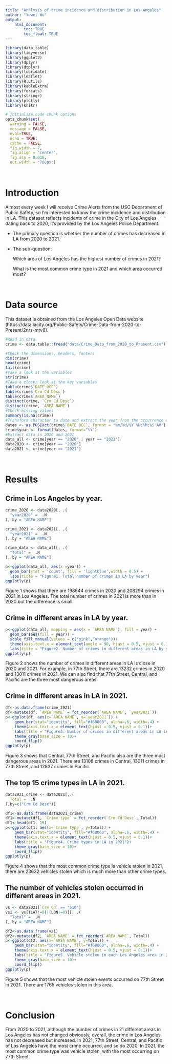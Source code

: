 ```yaml
---
title: "Analysis of crime incidence and distribution in Los Angeles"
author: "Yuwei Wu"
output: 
    html_document:
        toc: TRUE
        toc_float: TRUE
---
```



```r
library(data.table)
library(tidyverse)
library(ggplot2)
library(dplyr)
library(dtplyr)
library(lubridate)
library(leaflet)
library(R.utils)
library(kableExtra)
library(forcats)
library(stringr)
library(plotly)
library(knitr)
```

```r
# Initialize code chunk options
opts_chunk$set(
  warning = FALSE,
  message = FALSE,
  eval=TRUE,
  echo = TRUE,
  cache = FALSE,
  fig.width = 7, 
  fig.align = 'center',
  fig.asp = 0.618,
  out.width = "700px")
```

<br>

# Introduction
Almost every week I will receive Crime Alerts from the USC Department of Public Safety, so I'm interested to know the crime incidence and distribution in LA. This dataset reflects incidents of crime in the City of Los Angeles dating back to 2020, it's provided by the Los Angeles Police Department. 
<br>


- The primary question is whether the number of crimes has decreased in LA from 2020 to 2021.

- The sub-question: 

  Which area of Los Angeles has the highest number of crimes in 2021?
  
  What is the most common crime type in 2021 and which area occurred most?

<br>

# Data source
This dataset is obtained from the Los Angeles Open Data website (https://data.lacity.org/Public-Safety/Crime-Data-from-2020-to-Present/2nrs-mtv8).

```r
#Read in data
crime <- data.table::fread("data/Crime_Data_from_2020_to_Present.csv")
```

```r
#Check the dimensions, headers, footers
dim(crime)
head(crime)
tail(crime)
#Take a look at the variables
str(crime)
#Take a closer look at the key variables
table(crime$`DATE OCC`)
table(crime$`Crm Cd Desc`)
table(crime$`AREA NAME`)
distinct(crime, `Crm Cd Desc`)
distinct(crime, `AREA NAME`)
#Check missing values
summary(is.na(crime))
#Transform character to date and extract the year from the occurrence date then add a new column named "year"
dates <- as.POSIXct(crime$`DATE OCC`, format = "%m/%d/%Y %H:%M:%S AM")
crime$year <- format(dates, format="%Y")
#Extract data in 2020 and 2021
data_all <- crime[year == "2020" | year == "2021"]
data2020 <- crime[year == "2020"]
data2021 <- crime[year == "2021"]
```

<br>

# Results
## Crime in Los Angeles by year.
```r
crime_2020 <- data2020[, .(
  "year2020" =  .N
), by = "AREA NAME"]

crime_2021 <- data2021[, .(
  "year2021" =  .N
), by = "AREA NAME"]

crime_data <- data_all[, .(
  "Total" =  .N
), by = "AREA NAME"]
```

```r
p<-ggplot(data_all, aes(x =year)) + 
  geom_bar(stat = 'count', fill = 'lightblue',width = 0.5) + 
  labs(title = "Figure1. Total number of crimes in LA by year")
ggplotly(p)
```

  Figure 1 shows that there are 198644 crimes in 2020 and 208294 crimes in 2021 in Los Angeles. The total number of crimes in 2021 is more than in 2020 but the difference is small.
  
## Crime in different areas in LA by year.
```r
p<-ggplot(data_all, mapping = aes(x = `AREA NAME`), fill = year) + 
  geom_bar(aes(fill = year)) + 
  scale_fill_manual(values = c("pink","orange"))+
  theme(axis.text.x = element_text(angle = 90, hjust = 0.5, vjust = 0.1))+
  labs(title = "Figure2. Number of crimes in different areas in LA by year", x = "AREA NAME")
ggplotly(p)
```

  Figure 2 shows the number of crimes in different areas in LA is close in 2020 and 2021. For example, in 77th Street, there are 13232 crimes in 2020 and 13011 crimes in 2021. We can also find that 77th Street, Central, and Pacific are the three most dangerous areas.
  
## Crime in different areas in LA in 2021.
```r
df<-as.data.frame(crime_2021)
df<-mutate(df, `AREA NAME` = fct_reorder(`AREA NAME`, `year2021`))
p<-ggplot(df, aes(x=`AREA NAME`, y=`year2021`)) +
    geom_bar(stat="identity", fill="#f68060", alpha=.6, width=.4) +
    theme(axis.text.x = element_text(hjust = 0.5, vjust = 0.1))+
    labs(title = "Figure3. Number of crimes in different areas in LA in 2021")+    
    theme_gray(base_size = 10)+
    coord_flip()
ggplotly(p)
```

  Figure 3 shows that Central, 77th Street, and Pacific also are the three most dangerous areas in 2021. There are 13108 crimes in Central, 13011 crimes in 77th Street, and 12837 crimes in Pacific.

## The top 15 crime types in LA in 2021.
```r
data2021_crime <- data2021[,.(
  Total =  .N
),by=c("Crm Cd Desc")]

df1<-as.data.frame(data2021_crime)
df1<-mutate(df1, `Crime type` = fct_reorder(`Crm Cd Desc`, Total))   
df1<-head(df1, 15) 
p<-ggplot(df1, aes(x=`Crime type`, y=Total)) +
    geom_bar(stat="identity", fill="#f68060", alpha=.6, width=.4) +
    theme(axis.text.x = element_text(hjust = 0.5, vjust = 0.1))+
    labs(title = "Figure4. Crime types in LA in 2021")+
    theme_gray(base_size = 10)+
    coord_flip()
ggplotly(p)
```

  Figure 4 shows that the most common crime type is vehicle stolen in 2021, there are 23632 vehicles stolen which is much more than other crime types. 


## The number of vehicles stolen occurred in different areas in 2021.
```r
vs <- data2021[`Crm Cd` == "510"]
vs1 <- vs[(LAT!=0)|(LON!=0)][, .(
  "Total" =  .N
), by = "AREA NAME"]

df2<-as.data.frame(vs1)
df2<-mutate(df2, `AREA NAME` = fct_reorder(`AREA NAME`, Total))  
p<-ggplot(df2, aes(x=`AREA NAME`, y=Total)) +
    geom_bar(stat="identity", fill="#f68060", alpha=.6, width=.4) +
    theme(axis.text.x = element_text(hjust = 0.5, vjust = 0.1))+
    labs(title = "Figure5. Vehicle stolen in each Los Angeles area in 2021")+
    theme_gray(base_size = 10)+
    coord_flip()
ggplotly(p)
```

  Figure 5 shows that the most vehicle stolen events occurred on 77th Street in 2021. There are 1765 vehicles stolen in this area.
  
<br>

  
# Conclusion
From 2020 to 2021, although the number of crimes in 21 different areas in Los Angeles has not changed obviously, overall, the crime in Los Angeles has not decreased but increased. In 2021, 77th Street, Central, and Pacific of Los Angeles have the most crime occurred, and so do 2020. In 2021, the most common crime type was vehicle stolen, with the most occurring on 77th Street.

